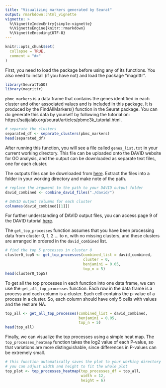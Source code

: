 ---
title: "Visualizing markers generated by Seurat"
output: rmarkdown::html_vignette
vignette: >
  %\VignetteIndexEntry{simple-vignette}
  %\VignetteEngine{knitr::rmarkdown}
  %\VignetteEncoding{UTF-8}
---

```{r, include = FALSE}
knitr::opts_chunk$set(
  collapse = TRUE,
  comment = "#>"
)
```

First, you need to load the package before using any of its functions. You also
need to install (if you have not) and load the package "magrittr".
```{r setup}
library(SeuratToGO)
library(magrittr)
```

`pbmc_markers` is a data frame that contains the genes identified in each cluster and other associated values and is included in this package. It is produced by the FindAllMarkers() function in
the Seurat package. You can do generate this data by yourself by following the
tutorial on: https://satijalab.org/seurat/articles/pbmc3k_tutorial.html.
```{r}
# separate the clusters
separated_df <- separate_clusters(pbmc_markers)
head(separated_df)
```

After running this function, you will see a file called `genes_list.txt` in your current working directory. This file can be uploaded onto the DAVID website for GO analysis, and the output can be downloaded as separate text files, one for each cluster. 

The outputs files can be downloaded from [here](https://github.com/dien-n-nguyen/SeuratToGO/blob/master/inst/extdata/david.zip). Extract the files into a folder in your working directory and make note of the path.
```{r}
# replace the argument to the path to your DAVID output folder
david_combined <- combine_david_files("./david/")

# DAVID output columns for each cluster
colnames(david_combined[[1]])
```

For further understanding of DAVID output files, you can access page 9 of the DAVID tutorial [here](https://david.ncifcrf.gov/helps/tutorial.pdf).
 
The `get_top_processes` function assumes that you have been processing data from cluster 0, 1, 2 ... to n, with no missing clusters, and these clusters are arranged in ordered in the `david_combined` list.

```{r}
# find the top 5 processes in cluster 0
cluster0_top5 <- get_top_processes(combined_list = david_combined,
                                   cluster = 0,
                                   benjamini = 0.05,
                                   top_n = 5)
head(cluster0_top5)
```

To get all the top processes in each function into one data frame, we can use the `get_all_top_processes` function. Each row in the data frame is a process and each column is a cluster. Each cell contains the p-value of a process in a cluster. So, each column should have only 5 cells with values and the rest are NA.
```{r}
top_all <- get_all_top_processes(combined_list = david_combined,
                                 benjamini = 0.05,
                                 top_n = 5)
head(top_all)
```

Finally, we can visualize the top processes using a simple heat map. The `top_processes_heatmap` function takes the log2 value of each P-value, so that variations are more distinguishable, since differences in P-values can be extremely small. 
```{r}
# this function automatically saves the plot to your working directory
# you can adjust width and height to fit the whole plot
top_plot <- top_processes_heatmap(top_processes_df = top_all,
                                  width = 12, 
                                  height = 6)

```


